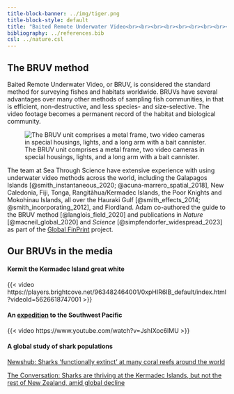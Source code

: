 ```yaml
---
title-block-banner: ../img/tiger.png
title-block-style: default
title: "Baited Remote Underwater Video<br><br><br><br><br><br><br><br><br><br><br><br>"
bibliography: ../references.bib
csl: ../nature.csl
---
```


## The BRUV method

Baited Remote Underwater Video, or BRUV, is considered the standard method for surveying fishes and habitats worldwide. BRUVs have several advantages over many other methods of sampling fish communities, in that is efficient, non-destructive, and less species- and size-selective. The video footage becomes a permanent record of the habitat and biological community. 

![The BRUV unit comprises a metal frame, two video cameras in special housings, lights, and a long arm with a bait cannister.](../img/bruv2.png)

The team at Sea Through Science have extensive experience with using underwater video methods across the world, including the Galapagos Islands [@smith_instantaneous_2020; @acuna-marrero_spatial_2018], New Caledonia, Fiji, Tonga, Rangitāhua/Kermadec Islands, the Poor Knights and Mokohinau Islands, all over the Hauraki Gulf [@smith_effects_2014; @smith_incorporating_2012], and Fiordland. Adam co-authored the guide to the BRUV method [@langlois_field_2020] and publications in *Nature* [@macneil_global_2020] and *Science* [@simpfendorfer_widespread_2023] as part of the [Global FinPrint](https://globalfinprint.org/) project.

## Our BRUVs in the media

#### Kermit the Kermadec Island great white

{{< video https://players.brightcove.net/963482464001/0xpHIR6IB_default/index.html?videoId=5626618747001 >}}

#### An [expedition](https://www.aucklandmuseum.com/discover/research/research-projects/south-west-pacific-expedition) to the Southwest Pacific

{{< video https://www.youtube.com/watch?v=JshIXoc6lMU >}}

#### A global study of shark populations

[Newshub: Sharks 'functionally extinct' at many coral reefs around the world](https://www.newshub.co.nz/home/world/2020/07/sharks-functionally-extinct-at-many-coral-reefs-around-the-world-study.html)

[The Conversation: Sharks are thriving at the Kermadec Islands, but not the rest of New Zealand, amid global decline](https://theconversation.com/sharks-are-thriving-at-the-kermadec-islands-but-not-the-rest-of-new-zealand-amid-global-decline-143439)


